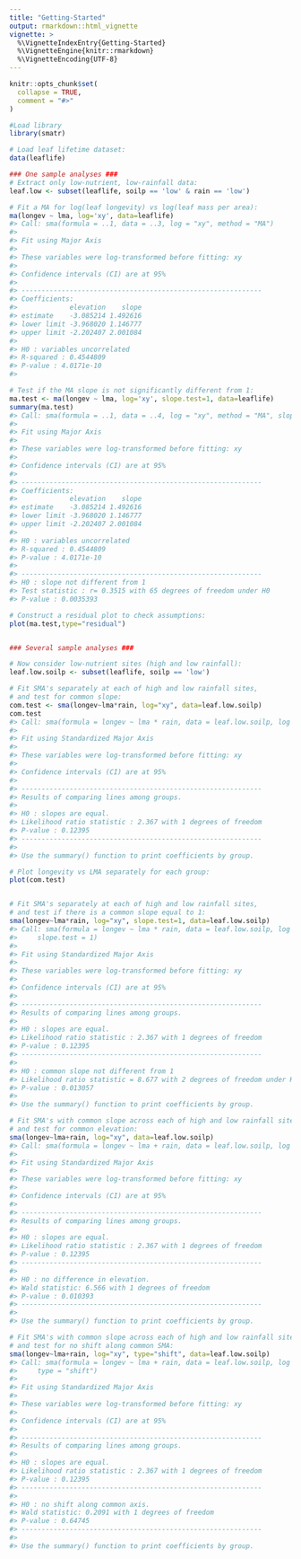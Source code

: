 ```yaml
---
title: "Getting-Started"
output: rmarkdown::html_vignette
vignette: >
  %\VignetteIndexEntry{Getting-Started}
  %\VignetteEngine{knitr::rmarkdown}
  %\VignetteEncoding{UTF-8}
---
```


```r
knitr::opts_chunk$set(
  collapse = TRUE,
  comment = "#>"
)
```

```r
#Load library
library(smatr)

# Load leaf lifetime dataset:
data(leaflife)

### One sample analyses ###
# Extract only low-nutrient, low-rainfall data:
leaf.low <- subset(leaflife, soilp == 'low' & rain == 'low')

# Fit a MA for log(leaf longevity) vs log(leaf mass per area):
ma(longev ~ lma, log='xy', data=leaflife)
#> Call: sma(formula = ..1, data = ..3, log = "xy", method = "MA") 
#> 
#> Fit using Major Axis 
#> 
#> These variables were log-transformed before fitting: xy 
#> 
#> Confidence intervals (CI) are at 95%
#> 
#> ------------------------------------------------------------
#> Coefficients:
#>             elevation    slope
#> estimate    -3.085214 1.492616
#> lower limit -3.968020 1.146777
#> upper limit -2.202407 2.001084
#> 
#> H0 : variables uncorrelated
#> R-squared : 0.4544809 
#> P-value : 4.0171e-10 
#> 

# Test if the MA slope is not significantly different from 1:
ma.test <- ma(longev ~ lma, log='xy', slope.test=1, data=leaflife)
summary(ma.test)
#> Call: sma(formula = ..1, data = ..4, log = "xy", method = "MA", slope.test = 1) 
#> 
#> Fit using Major Axis 
#> 
#> These variables were log-transformed before fitting: xy 
#> 
#> Confidence intervals (CI) are at 95%
#> 
#> ------------------------------------------------------------
#> Coefficients:
#>             elevation    slope
#> estimate    -3.085214 1.492616
#> lower limit -3.968020 1.146777
#> upper limit -2.202407 2.001084
#> 
#> H0 : variables uncorrelated
#> R-squared : 0.4544809 
#> P-value : 4.0171e-10 
#> 
#> ------------------------------------------------------------
#> H0 : slope not different from 1 
#> Test statistic : r= 0.3515 with 65 degrees of freedom under H0
#> P-value : 0.0035393 

# Construct a residual plot to check assumptions:
plot(ma.test,type="residual")


### Several sample analyses ###

# Now consider low-nutrient sites (high and low rainfall):
leaf.low.soilp <- subset(leaflife, soilp == 'low')

# Fit SMA's separately at each of high and low rainfall sites,
# and test for common slope:
com.test <- sma(longev~lma*rain, log="xy", data=leaf.low.soilp)
com.test
#> Call: sma(formula = longev ~ lma * rain, data = leaf.low.soilp, log = "xy") 
#> 
#> Fit using Standardized Major Axis 
#> 
#> These variables were log-transformed before fitting: xy 
#> 
#> Confidence intervals (CI) are at 95%
#> 
#> ------------------------------------------------------------
#> Results of comparing lines among groups.
#> 
#> H0 : slopes are equal.
#> Likelihood ratio statistic : 2.367 with 1 degrees of freedom
#> P-value : 0.12395 
#> ------------------------------------------------------------
#> 
#> Use the summary() function to print coefficients by group.

# Plot longevity vs LMA separately for each group:
plot(com.test)


# Fit SMA's separately at each of high and low rainfall sites,
# and test if there is a common slope equal to 1:
sma(longev~lma*rain, log="xy", slope.test=1, data=leaf.low.soilp)
#> Call: sma(formula = longev ~ lma * rain, data = leaf.low.soilp, log = "xy", 
#>     slope.test = 1) 
#> 
#> Fit using Standardized Major Axis 
#> 
#> These variables were log-transformed before fitting: xy 
#> 
#> Confidence intervals (CI) are at 95%
#> 
#> ------------------------------------------------------------
#> Results of comparing lines among groups.
#> 
#> H0 : slopes are equal.
#> Likelihood ratio statistic : 2.367 with 1 degrees of freedom
#> P-value : 0.12395 
#> ------------------------------------------------------------
#> 
#> H0 : common slope not different from 1 
#> Likelihood ratio statistic = 8.677 with 2 degrees of freedom under H0
#> P-value : 0.013057 
#> 
#> Use the summary() function to print coefficients by group.

# Fit SMA's with common slope across each of high and low rainfall sites, 
# and test for common elevation:
sma(longev~lma+rain, log="xy", data=leaf.low.soilp)
#> Call: sma(formula = longev ~ lma + rain, data = leaf.low.soilp, log = "xy") 
#> 
#> Fit using Standardized Major Axis 
#> 
#> These variables were log-transformed before fitting: xy 
#> 
#> Confidence intervals (CI) are at 95%
#> 
#> ------------------------------------------------------------
#> Results of comparing lines among groups.
#> 
#> H0 : slopes are equal.
#> Likelihood ratio statistic : 2.367 with 1 degrees of freedom
#> P-value : 0.12395 
#> ------------------------------------------------------------
#> 
#> H0 : no difference in elevation.
#> Wald statistic: 6.566 with 1 degrees of freedom
#> P-value : 0.010393 
#> ------------------------------------------------------------
#> 
#> Use the summary() function to print coefficients by group.

# Fit SMA's with common slope across each of high and low rainfall sites, 
# and test for no shift along common SMA:
sma(longev~lma+rain, log="xy", type="shift", data=leaf.low.soilp)
#> Call: sma(formula = longev ~ lma + rain, data = leaf.low.soilp, log = "xy", 
#>     type = "shift") 
#> 
#> Fit using Standardized Major Axis 
#> 
#> These variables were log-transformed before fitting: xy 
#> 
#> Confidence intervals (CI) are at 95%
#> 
#> ------------------------------------------------------------
#> Results of comparing lines among groups.
#> 
#> H0 : slopes are equal.
#> Likelihood ratio statistic : 2.367 with 1 degrees of freedom
#> P-value : 0.12395 
#> ------------------------------------------------------------
#> 
#> H0 : no shift along common axis.
#> Wald statistic: 0.2091 with 1 degrees of freedom
#> P-value : 0.64745 
#> ------------------------------------------------------------
#> 
#> Use the summary() function to print coefficients by group.
```
